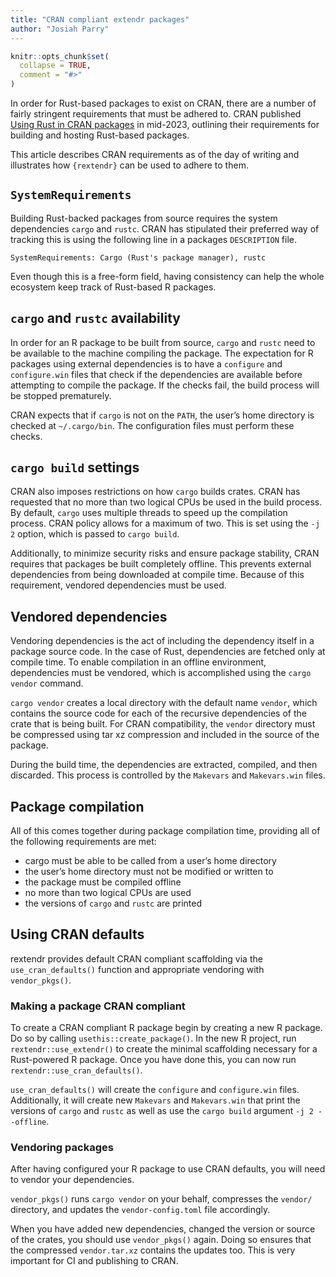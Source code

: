 ```yaml
---
title: "CRAN compliant extendr packages"
author: "Josiah Parry"
---
```


```r
knitr::opts_chunk$set(
  collapse = TRUE,
  comment = "#>"
)
```

In order for Rust-based packages to exist on CRAN, there are a number of
fairly stringent requirements that must be adhered to. CRAN published [Using Rust in CRAN packages](https://cran.r-project.org/web/packages/using_rust.html) in mid-2023, outlining their requirements for building and hosting Rust-based packages. 

This article describes CRAN requirements as of the day of writing and illustrates how `{rextendr}` can be used to adhere to them. 

## `SystemRequirements`

Building Rust-backed packages from source requires the system dependencies `cargo` and `rustc`. CRAN has stipulated their preferred way of tracking this is using the following line in a packages `DESCRIPTION` file.

```
SystemRequirements: Cargo (Rust's package manager), rustc
```
Even though this is a free-form field, having consistency can help the whole ecosystem keep track of Rust-based R packages. 

## `cargo` and `rustc` availability

In order for an R package to be built from source, `cargo` and `rustc` need to be available to the machine compiling the package. The expectation for R packages using external dependencies is to have a `configure` and `configure.win` files that check if the dependencies are available before attempting to compile the package. If the checks fail, the build process will be stopped prematurely. 

CRAN expects that if `cargo` is not on the `PATH`, the user's home directory is checked at `~/.cargo/bin`. The configuration files must perform these checks. 

## `cargo build` settings 

CRAN also imposes restrictions on how `cargo` builds crates. CRAN has requested that no more than two logical CPUs be used in the build process. By default, `cargo` uses multiple threads to speed up the compilation process. CRAN policy allows for a maximum of two. This is set using the `-j 2` option, which is passed to `cargo build`. 

Additionally, to minimize security risks and ensure package stability, CRAN requires that packages be built completely offline. This prevents external dependencies from being downloaded at compile time. Because of this requirement, vendored dependencies must be used.

## Vendored dependencies 

Vendoring dependencies is the act of including the dependency itself in a package source code. In the case of Rust, dependencies are fetched only at compile time. To enable compilation in an offline environment, dependencies must be vendored, which is accomplished using the `cargo vendor` command. 

`cargo vendor` creates a local directory with the default name `vendor`, which contains the source code for each of the recursive dependencies of the crate that is being built. For CRAN compatibility, the `vendor` directory must be compressed using tar xz compression and included in the source of the package. 

During the build time, the dependencies are extracted, compiled, and then discarded. This process is controlled by the `Makevars` and `Makevars.win` files. 

## Package compilation

All of this comes together during package compilation time, providing all of the following requirements are met: 

- cargo must be able to be called from a user's home directory
- the user's home directory must not be modified or written to 
- the package must be compiled offline 
- no more than two logical CPUs are used
- the versions of `cargo` and `rustc` are printed


## Using CRAN defaults

rextendr provides default CRAN compliant scaffolding via the `use_cran_defaults()` function and appropriate vendoring with `vendor_pkgs()`.

### Making a package CRAN compliant

To create a CRAN compliant R package begin by creating a new R package. Do so by calling `usethis::create_package()`. In the new R project, run `rextendr::use_extendr()` to create the minimal scaffolding necessary for a Rust-powered R package. Once you have done this, you can now run `rextendr::use_cran_defaults()`. 

`use_cran_defaults()` will create the `configure` and `configure.win` files. Additionally, it will create new `Makevars` and `Makevars.win` that print the versions of `cargo` and `rustc` as well as use the `cargo build` argument `-j 2 --offline`.

### Vendoring packages 

After having configured your R package to use CRAN defaults, you will need to vendor your dependencies.

`vendor_pkgs()` runs `cargo vendor` on your behalf, compresses the `vendor/` directory, and updates the `vendor-config.toml` file accordingly. 

When you have added new dependencies, changed the version or source of the crates, you should use `vendor_pkgs()` again. Doing so ensures that the compressed `vendor.tar.xz` contains the updates too. This is very important for CI and publishing to CRAN. 
